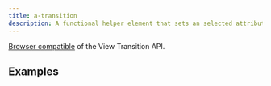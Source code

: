 ```yaml
---
title: a-transition
description: A functional helper element that sets an selected attribute on one or mutliple children.
---
```



<Pills>
  <Lit />
</Pills>

[Browser compatible](https://caniuse.com/?search=view%20transition%20api) of the View Transition API.

<Elements />

<TypeDoc source="../packages/elements/packages/transition" symbol="Transition" />

## Examples

<div class="not-content box">
  <TransitionDemo />
</div>
